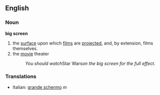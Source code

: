 ==English==
===Noun===
'''big screen'''
# the [[surface]] upon which [[film]]s are [[project|projected]], and, by extension, films themselves.
# the [[movie]] theater
#:''You should watch ''Star Wars'' on the big screen for the full effect.''

===Translations===
*Italian: [[grande schermo]] ''m''